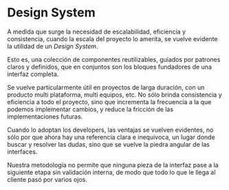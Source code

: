 
# Design System

A medida que surge la necesidad de escalabilidad, eficiencia y consistencia, cuando la escala del proyecto lo amerita, se vuelve evidente la utilidad de un *Design System*.

Esto es, una colección de componentes reutilizables, guiados por patrones claros y definidos, que en conjuntos son los bloques fundadores de una interfaz completa.

Se vuelve particularmente útil en proyectos de larga duración, con un producto multi plataforma, multi equipos, etc.
No sólo brinda consistencia y eficiencia a todo el proyecto, sino que incrementa la frecuencia a la que podemos implementar cambios, y reduce la fricción de las implementaciones futuras.

Cuando lo adoptan los developers, las ventajas se vuelven evidentes, no sólo por que ahora hay una referencia clara e inequivoca, un lugar donde buscar y resolver las dudas, sino que se vuelve la piedra angular de las interfaces.

Nuestra metodología no permite que ninguna pieza de la interfaz pase a la siguiente etapa sin validación interna, de modo que todo lo que le llega al cliente pasó por varios ojos.